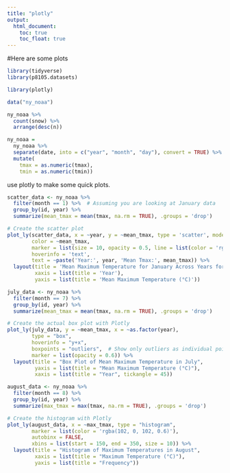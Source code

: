```yaml
---
title: "plotly"
output: 
  html_document:
    toc: true
    toc_float: true
---
```

#Here are some plots

```r
library(tidyverse)
library(p8105.datasets)

library(plotly)

```

```r
data("ny_noaa")

ny_noaa %>% 
  count(snow) %>%
  arrange(desc(n))

ny_noaa = 
  ny_noaa %>% 
  separate(date, into = c("year", "month", "day"), convert = TRUE) %>% 
  mutate(
    tmax = as.numeric(tmax),
    tmin = as.numeric(tmin))


```

use plotly to make some quick plots.

```r
scatter_data <- ny_noaa %>%
  filter(month == 1) %>%  # Assuming you are looking at January data
  group_by(id, year) %>%
  summarize(mean_tmax = mean(tmax, na.rm = TRUE), .groups = 'drop')

# Create the scatter plot
plot_ly(scatter_data, x = ~year, y = ~mean_tmax, type = 'scatter', mode = 'markers',
        color = ~mean_tmax, 
        marker = list(size = 10, opacity = 0.5, line = list(color = 'rgba(255, 255, 255, 0.5)', width = 1)),
        hoverinfo = 'text',
        text = ~paste('Year:', year, 'Mean Tmax:', mean_tmax)) %>%
  layout(title = 'Mean Maximum Temperature for January Across Years for Each Station',
         xaxis = list(title = 'Year'),
         yaxis = list(title = 'Mean Maximum Temperature (°C)'))

```

```r
july_data <- ny_noaa %>%
  filter(month == 7) %>%
  group_by(id, year) %>%
  summarize(mean_tmax = mean(tmax, na.rm = TRUE), .groups = 'drop')

# Create the actual box plot with Plotly
plot_ly(july_data, y = ~mean_tmax, x = ~as.factor(year),
        type = "box",
        hoverinfo = "y+x",
        boxpoints = "outliers",  # Show only outliers as individual points
        marker = list(opacity = 0.6)) %>%
  layout(title = "Box Plot of Mean Maximum Temperature in July",
         yaxis = list(title = "Mean Maximum Temperature (°C)"),
         xaxis = list(title = "Year", tickangle = 45))
```

```r
august_data <- ny_noaa %>%
  filter(month == 8) %>%
  group_by(id, year) %>%
  summarize(max_tmax = max(tmax, na.rm = TRUE), .groups = 'drop')

# Create the histogram with Plotly
plot_ly(august_data, x = ~max_tmax, type = "histogram",
        marker = list(color = 'rgba(102, 0, 102, 0.6)'),
        autobinx = FALSE,
        xbins = list(start = 150, end = 350, size = 10)) %>%
  layout(title = "Histogram of Maximum Temperatures in August",
         xaxis = list(title = "Maximum Temperature (°C)"),
         yaxis = list(title = "Frequency"))
```




